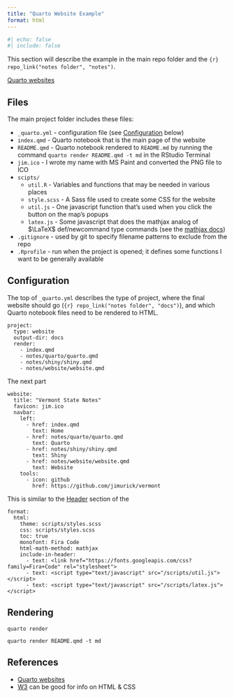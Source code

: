 ```yaml
---
title: "Quarto Website Example"
format: html
---
```


```r
#| echo: false
#| include: false
```

This section will describe the example in the main repo folder and the `{r} repo_link("notes folder", "notes")`.

[Quarto websites](https://quarto.org/docs/websites/)

## Files

The main project folder includes these files:

- `_quarto.yml` - configuration file (see [Configuration](#configuration) below)
- `index.qmd` - Quarto notebook that is the main page of the website
- `README.qmd` - Quarto notebook rendered to `README.md` by running the command `quarto render README.qmd -t md` in the RStudio Terminal
- `jim.ico` - I wrote my name with MS Paint and converted the PNG file to ICO
- `scipts/`
    - `util.R` - Variables and functions that may be needed in various places
    - `style.scss` - A Sass file used to create some CSS for the website
    - `util.js` - One javascript function that's used when you click the button on the map's popups
    - `latex.js` - Some javascript that does the mathjax analog of $\LaTeX$ def/newcommand type commands (see the [mathjax docs](https://docs.mathjax.org/en/latest/input/tex/macros.html))
- `.gitignore` - used by git to specify filename patterns to exclude from the repo
- `.Rprofile` - run when the project is opened; it defines some functions I want to be generally available

## Configuration

The top of `_quarto.yml` describes the type of project, where the final website should go (`{r} repo_link("notes folder", "docs")`), and which Quarto notebook files need to be rendered to HTML.

```
project:
  type: website
  output-dir: docs
  render:
    - index.qmd
    - notes/quarto/quarto.qmd
    - notes/shiny/shiny.qmd
    - notes/website/website.qmd
```

The next part 

```
website:
  title: "Vermont State Notes"
  favicon: jim.ico
  navbar:
    left:
      - href: index.qmd
        text: Home
      - href: notes/quarto/quarto.qmd
        text: Quarto
      - href: notes/shiny/shiny.qmd
        text: Shiny
      - href: notes/website/website.qmd
        text: Website
    tools:
      - icon: github
        href: https://github.com/jimurick/vermont
```

This is similar to the [Header](https://jimurick.github.io/vermont/notes/quarto/quarto.html#header) section of the 

```
format:
  html:
    theme: scripts/styles.scss
    css: scripts/styles.scss
    toc: true
    monofont: Fira Code
    html-math-method: mathjax
    include-in-header:
      - text: <link href="https://fonts.googleapis.com/css?family=Fira+Code" rel="stylesheet">
      - text: <script type="text/javascript" src="/scripts/util.js"></script>
      - text: <script type="text/javascript" src="/scripts/latex.js"></script>
```

## Rendering

```
quarto render
```

```
quarto render README.qmd -t md
```

## References

- [Quarto websites](https://quarto.org/docs/websites/)
- [W3](https://www.w3schools.com/css/default.asp) can be good for info on HTML & CSS



